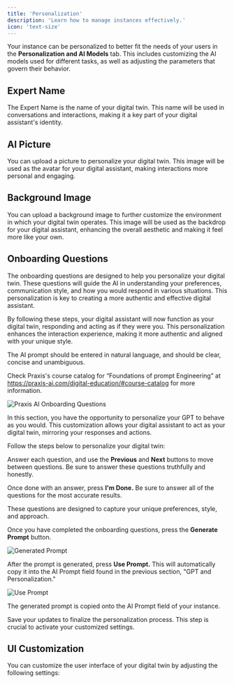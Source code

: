 ```yaml
---
title: 'Personalization'
description: 'Learn how to manage instances effectively.'
icon: 'text-size'
---
```


Your instance can be personalized to better fit the needs of your users in the **Personalization and AI Models** tab. This includes customizing the AI models used for different tasks, as well as adjusting the parameters that govern their behavior.

<Steps>
  <Step title="Click Admin"></Step>
  <Step title="Click Instances"></Step>
  <Step title="Click Edit"></Step>
  <Step title="Click Personalization and AI Models"></Step>
</Steps>


## Expert Name
The Expert Name is the name of your digital twin. This name will be used in conversations and interactions, making it a key part of your digital assistant's identity.


## AI Picture
You can upload a picture to personalize your digital twin. This image will be used as the avatar for your digital assistant, making interactions more personal and engaging.

## Background Image
You can upload a background image to further customize the environment in which your digital twin operates. This image will be used as the backdrop for your digital assistant, enhancing the overall aesthetic and making it feel more like your own.

## Onboarding Questions
The onboarding questions are designed to help you personalize your digital twin. These questions will guide the AI in understanding your preferences, communication style, and how you would respond in various situations. This personalization is key to creating a more authentic and effective digital assistant.

By following these steps, your digital assistant will now function as your digital twin, responding and acting as if they were you. This personalization enhances the interaction experience, making it more authentic and aligned with your unique style.

The AI prompt should be entered in natural language, and should be clear, concise and unambiguous.

Check Praxis's course catalog for “Foundations of prompt Engineering” at https://praxis-ai.com/digital-education/#course-catalog for more information.


![Praxis AI Onboarding Questions](/images/guides/onboarding/onboard-questions.webp)

In this section, you have the opportunity to personalize your GPT to behave as you would. This customization allows your digital assistant to act as your digital twin, mirroring your responses and actions.

Follow the steps below to personalize your digital twin:

Answer each question, and use the **Previous** and **Next** buttons to move between questions. Be sure to answer these questions truthfully and honestly.

Once done with an answer, press **I'm Done.** Be sure to answer all of the questions for the most accurate results.

These questions are designed to capture your unique preferences, style, and approach.

Once you have completed the onboarding questions, press the **Generate Prompt** button.

![Generated Prompt](/images/guides/onboarding/onboard-questions-gen-prompt.webp)


After the prompt is generated, press **Use Prompt.** This will automatically copy it into the AI Prompt field found in the previous section, "GPT and Personalization."

![Use Prompt](/images/guides/onboarding/onboard-questions-use-prompt.webp)


The generated prompt is copied onto the AI Prompt field of your instance.

Save your updates to finalize the personalization process. This step is crucial to activate your customized settings.


## UI Customization
You can customize the user interface of your digital twin by adjusting the following settings:  